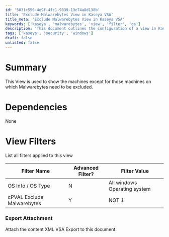 ```yaml
---
id: '5031c556-4e9f-4fc1-9839-13c74a8d138b'
title: 'Exclude Malwarebytes View in Kaseya VSA'
title_meta: 'Exclude Malwarebytes View in Kaseya VSA'
keywords: ['kaseya', 'malwarebytes', 'view', 'filter', 'os']
description: 'This document outlines the configuration of a view in Kaseya VSA that excludes machines requiring Malwarebytes exclusion. It details the filters applied to this view and provides an overview of the dependencies and export attachments related to the view.'
tags: ['kaseya', 'security', 'windows']
draft: false
unlisted: false
---
```

# Summary

This View is used to show the machines except for those machines on which Malwarebytes need to be excluded.

# Dependencies

None

# View Filters

List all filters applied to this view

| Filter Name                     | Advanced Filter? | Filter Value                       |
|---------------------------------|------------------|------------------------------------|
| OS Info / OS Type               | N                | All windows Operating system        |
| cPVAL Exclude Malwarebytes      | Y                | NOT *1*                            |

### Export Attachment

Attach the content XML VSA Export to this document.











